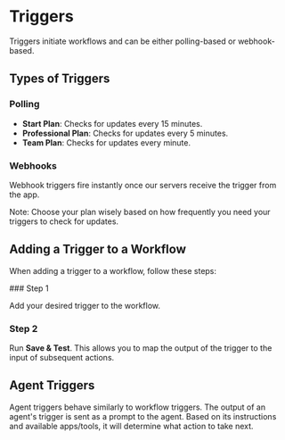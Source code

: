 
# Triggers

Triggers initiate workflows and can be either polling-based or webhook-based.

## Types of Triggers

### Polling

- **Start Plan**: Checks for updates every 15 minutes.
- **Professional Plan**: Checks for updates every 5 minutes.
- **Team Plan**: Checks for updates every minute.

### Webhooks

Webhook triggers fire instantly once our servers receive the trigger from the app.

<Callout emoji="⏰">
  Note: Choose your plan wisely based on how frequently you need your triggers
  to check for updates.
</Callout>

## Adding a Trigger to a Workflow

When adding a trigger to a workflow, follow these steps:

<Steps>
### Step 1
 
Add your desired trigger to the workflow.

### Step 2

Run **Save & Test**. This allows you to map the output of the trigger to the input of subsequent actions.

</Steps>

## Agent Triggers

Agent triggers behave similarly to workflow triggers. The output of an agent's trigger is sent as a prompt to the agent. Based on its instructions and available apps/tools, it will determine what action to take next.
